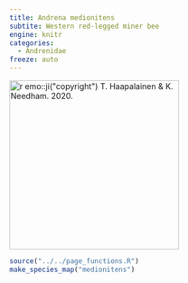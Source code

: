 ```yaml
---
title: Andrena medionitens
subtite: Western red-legged miner bee
engine: knitr
categories:
  - Andrenidae
freeze: auto
---
```

[![`r emo::ji("copyright")` T. Haapalainen & K. Needham. 2020.](https://static.inaturalist.org/photos/200997033/medium.jpg){height=300}](https://www.zoology.ubc.ca/entomology/main/Hymenoptera/Andrenidae/Andrena%20medionitens%20female%20(3lateral)%20%20SEM-UBC%20HYM-14755.jpg)

```r
source("../../page_functions.R")
make_species_map("medionitens")
```
